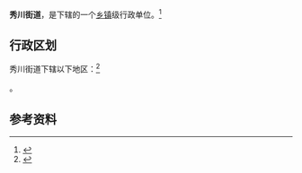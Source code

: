 {{中国乡级行政区|62/01/03/009/000}}

'''秀川街道'''，是{{PRC admin/fullname|62/01/03/009/000|3}}下辖的一个[[乡镇|乡镇]]级行政单位。<ref>{{PRC admin/ref sgc|{{PRC admin/parent|62/01/03/009/000}}}}</ref>

== 行政区划 ==

秀川街道下辖以下地区：<ref>{{PRC admin/ref sgc|62/01/03/009/000}}</ref>

{{PRC admin/children|62/01/03/009/000}}。

== 参考资料 ==

{{reflist}}

{{行政区划小作品}}
{{PRC admin/navcat|62/01/03/009/000}}